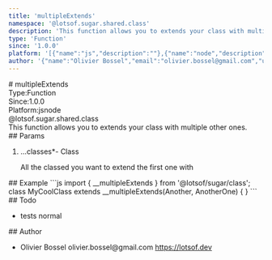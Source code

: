 ```yaml
---
title: 'multipleExtends'
namespace: '@lotsof.sugar.shared.class'
description: 'This function allows you to extends your class with multiple other ones.'
type: 'Function'
since: '1.0.0'
platform: '[{"name":"js","description":""},{"name":"node","description":""}]'
author: '{"name":"Olivier Bossel","email":"olivier.bossel@gmail.com","url":"https://lotsof.dev"}'
---
```

<div class="docmap-mdx">
# multipleExtends
<div class="_metas">
<div class="_type"><span class="_type-label">Type:</span><span class="_type-value">Function</span></div>
<div class="_since"><span class="_since-label">Since:</span><span class="_since-value">1.0.0</span></div>
<div class="_platform"><span class="_platform-label">Platform:</span><span class="_platform-value -js">js</span><span class="_platform-value -node">node</span></div>
</div>
<div class="_namespace">@lotsof.sugar.shared.class</div>
<div class="_description typo-lead typo-format">
This function allows you to extends your class with multiple other ones.
</div>
<div class="_params">
## Params
<ol class="_list">
<li class="_item">
<span class="_name">...classes<span class="_required">*</span></span><span class="_default">-</span> <span class="_type">Class</span>
<p class="_description">All the classed you want to extend the first one with</p>
</li>
</ol>
</div>
<div class="_examples">
## Example
```js
import { __multipleExtends } from '@lotsof/sugar/class';
class MyCoolClass extends __multipleExtends(Another, AnotherOne) {
}
```
</div>
<div class="_todo">
## Todo
<ul class="_list">
<li class="_item">
<span class="_description">tests</span>
<span class="_priority -normal">normal</span>
</li>
</ul>
</div>
<div class="_author">
## Author
<ul class="_list">
<li class="_item">
<span class="_name">Olivier Bossel</span>
<span class="_email">olivier.bossel@gmail.com</span>
<a href="https://lotsof.dev" target="_blank" class="_url">https://lotsof.dev</a>
</li>
</ul>
</div>
</div>
